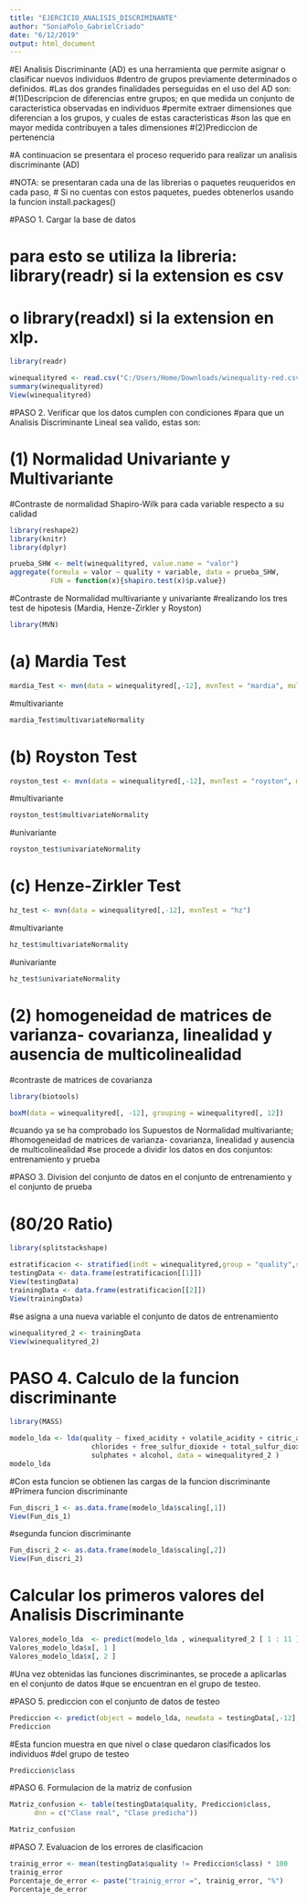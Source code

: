 ---
title: "EJERCICIO_ANALISIS_DISCRIMINANTE"
author: "SoniaPolo_GabrielCriado"
date: "6/12/2019"
output: html_document
---
#El Analisis Discriminante (AD) es una herramienta que permite asignar o clasificar nuevos individuos 
#dentro de grupos previamente determinados o definidos.
#Las dos grandes finalidades perseguidas en el uso del AD son:
#(1)Descripcion de diferencias entre grupos; en que medida un conjunto de caracteristica observadas en individuos 
#permite extraer dimensiones que diferencian a los grupos, y cuales de estas caracteristicas 
#son las que en mayor medida contribuyen a tales dimensiones 
#(2)Prediccion de pertenencia

#A continuacion se presentara el proceso requerido para realizar un analisis discriminante (AD)

#NOTA: se presentaran cada una de las librerias o paquetes reuqueridos en cada paso,
# Si no cuentas con estos paquetes, puedes obtenerlos usando la funcion install.packages()


#PASO 1. Cargar la base de datos

# para esto se utiliza la libreria: library(readr) si la extension es csv 
# o library(readxl) si la extension en xlp.


```{r}
library(readr)

winequalityred <- read.csv("C:/Users/Home/Downloads/winequality-red.csv", sep = ";")
summary(winequalityred)
View(winequalityred)
```

#PASO 2. Verificar que los datos cumplen con condiciones 
#para que un Analisis Discriminante Lineal sea valido, estas son:

# (1) Normalidad Univariante y Multivariante

#Contraste de normalidad Shapiro-Wilk para cada variable respecto a su calidad

```{r}
library(reshape2)
library(knitr)
library(dplyr)

prueba_SHW <- melt(winequalityred, value.name = "valor")
aggregate(formula = valor ~ quality + variable, data = prueba_SHW,
          FUN = function(x){shapiro.test(x)$p.value})
```

#Contraste de Normalidad multivariante y univariante 
#realizando los tres test de hipotesis (Mardia, Henze-Zirkler y Royston)

```{r}
library(MVN)
```

#  (a) Mardia Test
```{r}
mardia_Test <- mvn(data = winequalityred[,-12], mvnTest = "mardia", multivariateOutlierMethod = "quan")

```

#multivariante
```{r}
mardia_Test$multivariateNormality
```

# (b) Royston Test
```{r}
royston_test <- mvn(data = winequalityred[,-12], mvnTest = "royston", multivariatePlot = "qq")
```

#multivariante
```{r}
royston_test$multivariateNormality
```

#univariante
```{r}
royston_test$univariateNormality
```

# (c) Henze-Zirkler Test
```{r}
hz_test <- mvn(data = winequalityred[,-12], mvnTest = "hz")
```

#multivariante
```{r}
hz_test$multivariateNormality
```

#univariante
```{r}
hz_test$univariateNormality
```

# (2) homogeneidad de matrices de varianza- covarianza, linealidad y ausencia de multicolinealidad
#contraste de matrices de covarianza
```{r}
library(biotools)

boxM(data = winequalityred[, -12], grouping = winequalityred[, 12])
```


#cuando ya se ha comprobado los Supuestos de Normalidad multivariante; 
#homogeneidad de matrices de varianza- covarianza, linealidad y ausencia de multicolinealidad
#se procede a dividir los datos en dos conjuntos: entrenamiento y prueba


#PASO 3.  Division del conjunto de datos en el conjunto de entrenamiento y el conjunto de prueba

# (80/20 Ratio)
```{r}
library(splitstackshape)

estratificacion <- stratified(indt = winequalityred,group = "quality",size = 0.2,bothSets = T)
testingData <- data.frame(estratificacion[[1]])
View(testingData)
trainingData <- data.frame(estratificacion[[2]])
View(trainingData)
```

#se asigna a una nueva variable el conjunto de datos de entrenamiento
```{r}
winequalityred_2 <- trainingData
View(winequalityred_2)
```



# PASO 4. Calculo de la funcion discriminante
```{r}
library(MASS)

modelo_lda <- lda(quality ~ fixed_acidity + volatile_acidity + citric_acid + residual_sugar + 
                    chlorides + free_sulfur_dioxide + total_sulfur_dioxide + density + pH + 
                    sulphates + alcohol, data = winequalityred_2 )
modelo_lda
```


#Con esta funcion se obtienen las cargas de la funcion discriminante
#Primera funcion discriminante
```{r}
Fun_discri_1 <- as.data.frame(modelo_lda$scaling[,1])
View(Fun_dis_1)
```

#segunda funcion discriminante
```{r}
Fun_discri_2 <- as.data.frame(modelo_lda$scaling[,2])
View(Fun_discri_2)
```

# Calcular los primeros valores del Analisis Discriminante
```{r}
Valores_modelo_lda  <- predict(modelo_lda , winequalityred_2 [ 1 : 11 ])
Valores_modelo_lda$x[, 1 ]
Valores_modelo_lda$x[, 2 ]
```

#Una vez obtenidas las funciones discriminantes, se procede a aplicarlas en el conjunto de datos
#que se encuentran en el grupo de testeo.


#PASO 5. prediccion con el conjunto de datos de testeo
```{r}
Prediccion <- predict(object = modelo_lda, newdata = testingData[,-12], method = "predictive")
Prediccion
```

#Esta funcion muestra en que nivel o clase quedaron clasificados los individuos
#del grupo de testeo
```{r}
Prediccion$class
```

#PASO 6. Formulacion de la matriz de confusion
```{r}
Matriz_confusion <- table(testingData$quality, Prediccion$class,
      dnn = c("Clase real", "Clase predicha"))

Matriz_confusion
```

#PASO 7. Evaluacion de los errores de clasificacion
```{r}
trainig_error <- mean(testingData$quality != Prediccion$class) * 100
trainig_error
Porcentaje_de_error <- paste("trainig_error =", trainig_error, "%")
Porcentaje_de_error
```
